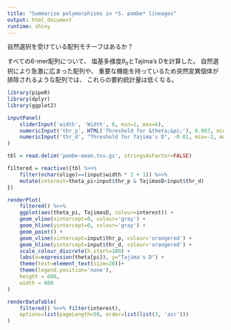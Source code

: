 ```yaml
---
title: "Summarize polymorphisms in *S. pombe* lineages"
output: html_document
runtime: shiny
---
```


自然選択を受けている配列モチーフはあるか？

すべての6-mer配列について、
塩基多様度$\theta_\pi$とTajima's Dを計算した。
自然選択により急激に広まった配列や、
重要な機能を持っているため突然変異個体が排除されるような配列では、
これらの要約統計量は低くなる。

```r
library(pipeR)
library(dplyr)
library(ggplot2)
```

```r
inputPanel(
    sliderInput('width', 'Width', 6, min=1, max=6),
    numericInput('thr_p', HTML('Threshold for &theta;&pi;'), 0.007, min=0, max=1, 0.001),
    numericInput('thr_d', "Threshold for Tajima's D", -0.01, min=-2, max=2, 0.01)
)
```

```r
tbl = read.delim('pombe-mean.tsv.gz', stringsAsFactor=FALSE)

filtered = reactive({tbl %>>%
    filter(nchar(oligo)==(input$width * 2 + 1)) %>>%
    mutate(interest=theta_pi<input$thr_p & TajimasD<input$thr_d)
})

renderPlot(
    filtered() %>>%
    ggplot(aes(theta_pi, TajimasD, colour=interest)) +
    geom_vline(xintercept=0, colour='gray') +
    geom_hline(yintercept=0, colour='gray') +
    geom_point() +
    geom_vline(xintercept=input$thr_p, colour='orangered') +
    geom_hline(yintercept=input$thr_d, colour='orangered') +
    scale_colour_discrete(h.start=180) +
    labs(x=expression(theta[pi]), y="Tajima's D") +
    theme(text=element_text(size=20))+
    theme(legend.position='none'),
    height = 600,
    width = 600
)

renderDataTable(
    filtered() %>>% filter(interest),
    options=list(pageLength=50, order=list(list(3, 'asc')))
)
```
